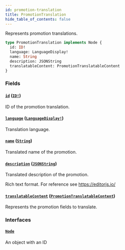 ```yaml
---
id: promotion-translation
title: PromotionTranslation
hide_table_of_contents: false
---
```


Represents promotion translations.

```graphql
type PromotionTranslation implements Node {
  id: ID!
  language: LanguageDisplay!
  name: String
  description: JSONString
  translatableContent: PromotionTranslatableContent
}
```

### Fields

#### [`id`](#) ([`ID!`](../../../developer/api-reference/scalars/id))

ID of the promotion translation.

#### [`language`](#) ([`LanguageDisplay!`](../../../developer/api-reference/objects/language-display))

Translation language.

#### [`name`](#) ([`String`](../../../developer/api-reference/scalars/string))

Translated name of the promotion.

#### [`description`](#) ([`JSONString`](../../../developer/api-reference/scalars/jsonstring))

Translated description of the promotion.

Rich text format. For reference see https://editorjs.io/

#### [`translatableContent`](#) ([`PromotionTranslatableContent`](../../../developer/api-reference/objects/promotion-translatable-content))

Represents the promotion fields to translate.

### Interfaces

#### [`Node`](../../../developer/api-reference/interfaces/node)

An object with an ID
